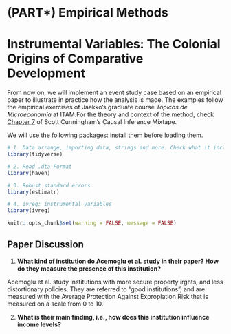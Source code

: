 # (PART\*) Empirical Methods {-}


# Instrumental Variables: The Colonial Origins of Comparative Development

From now on, we will implement an event study case based on an empirical paper to illustrate in practice how the analysis is made. The examples follow the empirical exercises of Jaakko's graduate course _Tópicos de Microeconomía_ at ITAM.For the theory and context of the method, check [Chapter 7](https://mixtape.scunning.com/07-instrumental_variables) of Scott Cunningham's Causal Inference Mixtape.


We will use the following packages: install them before loading them.


```r

# 1. Data arrange, importing data, strings and more. Check what it includes!
library(tidyverse) 

# 2. Read .dta Format
library(haven) 

# 3. Robust standard errors
library(estimatr)

# 4. ivreg: instrumental variables
library(ivreg) 
```

```r
knitr::opts_chunk$set(warning = FALSE, message = FALSE) 

```

## Paper Discussion

1. **What kind of institution do Acemoglu et al. study in their paper? How do they measure the presence of this institution?** 

Acemoglu et al. study institutions with more secure property irghts, and less distortionary policies. They are referred to "good institutions", and are measured with the Average Protection Against Expropiation Risk that is measured on a scale from 0 to 10.

2. **What is their main finding, i.e., how does this institution influence income levels?**

